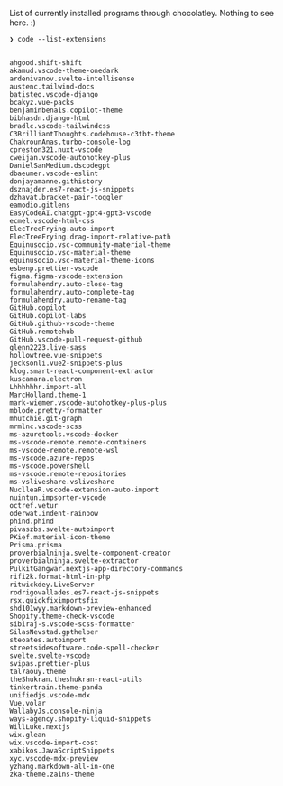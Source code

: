 List of currently installed programs through chocolatley. Nothing to see here. :)

`❯ code --list-extensions`

```shell filename="All vscode extension installed" copy

ahgood.shift-shift
akamud.vscode-theme-onedark
ardenivanov.svelte-intellisense
austenc.tailwind-docs
batisteo.vscode-django
bcakyz.vue-packs
benjaminbenais.copilot-theme
bibhasdn.django-html
bradlc.vscode-tailwindcss
C3BrilliantThoughts.codehouse-c3tbt-theme
ChakrounAnas.turbo-console-log
cpreston321.nuxt-vscode
cweijan.vscode-autohotkey-plus
DanielSanMedium.dscodegpt
dbaeumer.vscode-eslint
donjayamanne.githistory
dsznajder.es7-react-js-snippets
dzhavat.bracket-pair-toggler
eamodio.gitlens
EasyCodeAI.chatgpt-gpt4-gpt3-vscode
ecmel.vscode-html-css
ElecTreeFrying.auto-import
ElecTreeFrying.drag-import-relative-path
Equinusocio.vsc-community-material-theme
Equinusocio.vsc-material-theme
equinusocio.vsc-material-theme-icons
esbenp.prettier-vscode
figma.figma-vscode-extension
formulahendry.auto-close-tag
formulahendry.auto-complete-tag
formulahendry.auto-rename-tag
GitHub.copilot
GitHub.copilot-labs
GitHub.github-vscode-theme
GitHub.remotehub
GitHub.vscode-pull-request-github
glenn2223.live-sass
hollowtree.vue-snippets
jecksonli.vue2-snippets-plus
klog.smart-react-component-extractor
kuscamara.electron
Lhhhhhhr.import-all
MarcHolland.theme-1
mark-wiemer.vscode-autohotkey-plus-plus
mblode.pretty-formatter
mhutchie.git-graph
mrmlnc.vscode-scss
ms-azuretools.vscode-docker
ms-vscode-remote.remote-containers
ms-vscode-remote.remote-wsl
ms-vscode.azure-repos
ms-vscode.powershell
ms-vscode.remote-repositories
ms-vsliveshare.vsliveshare
NuclleaR.vscode-extension-auto-import
nuintun.impsorter-vscode
octref.vetur
oderwat.indent-rainbow
phind.phind
pivaszbs.svelte-autoimport
PKief.material-icon-theme
Prisma.prisma
proverbialninja.svelte-component-creator
proverbialninja.svelte-extractor
PulkitGangwar.nextjs-app-directory-commands
rifi2k.format-html-in-php
ritwickdey.LiveServer
rodrigovallades.es7-react-js-snippets
rsx.quickfiximportsfix
shd101wyy.markdown-preview-enhanced
Shopify.theme-check-vscode
sibiraj-s.vscode-scss-formatter
SilasNevstad.gpthelper
steoates.autoimport
streetsidesoftware.code-spell-checker
svelte.svelte-vscode
svipas.prettier-plus
tal7aouy.theme
theShukran.theshukran-react-utils
tinkertrain.theme-panda
unifiedjs.vscode-mdx
Vue.volar
WallabyJs.console-ninja
ways-agency.shopify-liquid-snippets
WillLuke.nextjs
wix.glean
wix.vscode-import-cost
xabikos.JavaScriptSnippets
xyc.vscode-mdx-preview
yzhang.markdown-all-in-one
zka-theme.zains-theme
```
